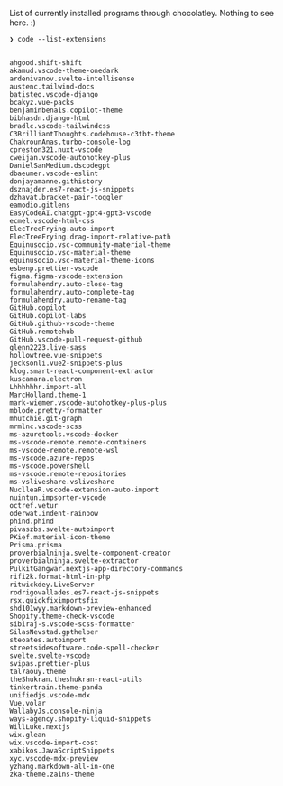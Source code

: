 List of currently installed programs through chocolatley. Nothing to see here. :)

`❯ code --list-extensions`

```shell filename="All vscode extension installed" copy

ahgood.shift-shift
akamud.vscode-theme-onedark
ardenivanov.svelte-intellisense
austenc.tailwind-docs
batisteo.vscode-django
bcakyz.vue-packs
benjaminbenais.copilot-theme
bibhasdn.django-html
bradlc.vscode-tailwindcss
C3BrilliantThoughts.codehouse-c3tbt-theme
ChakrounAnas.turbo-console-log
cpreston321.nuxt-vscode
cweijan.vscode-autohotkey-plus
DanielSanMedium.dscodegpt
dbaeumer.vscode-eslint
donjayamanne.githistory
dsznajder.es7-react-js-snippets
dzhavat.bracket-pair-toggler
eamodio.gitlens
EasyCodeAI.chatgpt-gpt4-gpt3-vscode
ecmel.vscode-html-css
ElecTreeFrying.auto-import
ElecTreeFrying.drag-import-relative-path
Equinusocio.vsc-community-material-theme
Equinusocio.vsc-material-theme
equinusocio.vsc-material-theme-icons
esbenp.prettier-vscode
figma.figma-vscode-extension
formulahendry.auto-close-tag
formulahendry.auto-complete-tag
formulahendry.auto-rename-tag
GitHub.copilot
GitHub.copilot-labs
GitHub.github-vscode-theme
GitHub.remotehub
GitHub.vscode-pull-request-github
glenn2223.live-sass
hollowtree.vue-snippets
jecksonli.vue2-snippets-plus
klog.smart-react-component-extractor
kuscamara.electron
Lhhhhhhr.import-all
MarcHolland.theme-1
mark-wiemer.vscode-autohotkey-plus-plus
mblode.pretty-formatter
mhutchie.git-graph
mrmlnc.vscode-scss
ms-azuretools.vscode-docker
ms-vscode-remote.remote-containers
ms-vscode-remote.remote-wsl
ms-vscode.azure-repos
ms-vscode.powershell
ms-vscode.remote-repositories
ms-vsliveshare.vsliveshare
NuclleaR.vscode-extension-auto-import
nuintun.impsorter-vscode
octref.vetur
oderwat.indent-rainbow
phind.phind
pivaszbs.svelte-autoimport
PKief.material-icon-theme
Prisma.prisma
proverbialninja.svelte-component-creator
proverbialninja.svelte-extractor
PulkitGangwar.nextjs-app-directory-commands
rifi2k.format-html-in-php
ritwickdey.LiveServer
rodrigovallades.es7-react-js-snippets
rsx.quickfiximportsfix
shd101wyy.markdown-preview-enhanced
Shopify.theme-check-vscode
sibiraj-s.vscode-scss-formatter
SilasNevstad.gpthelper
steoates.autoimport
streetsidesoftware.code-spell-checker
svelte.svelte-vscode
svipas.prettier-plus
tal7aouy.theme
theShukran.theshukran-react-utils
tinkertrain.theme-panda
unifiedjs.vscode-mdx
Vue.volar
WallabyJs.console-ninja
ways-agency.shopify-liquid-snippets
WillLuke.nextjs
wix.glean
wix.vscode-import-cost
xabikos.JavaScriptSnippets
xyc.vscode-mdx-preview
yzhang.markdown-all-in-one
zka-theme.zains-theme
```
